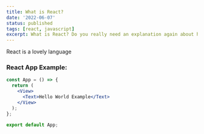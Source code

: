 ---
title: What is React?
date: '2022-06-07'
status: published
tags: [react, javascript]
excerpt: What is React? Do you really need an explanation again about how this JavaScript framework works? Well, I'm going to give you one anyway.
---

React is a lovely language

### React App Example:

```jsx
const App = () => {
  return (
    <View>
      <Text>Hello World Example</Text>
    </View>
  );
};

export default App;
```